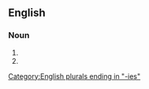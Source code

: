 ==English==

===Noun===
{{head|en|noun plural form}}

# {{plural of|moggy|lang=en}}
# {{plural of|moggie|lang=en}}

[[Category:English plurals ending in "-ies"]]